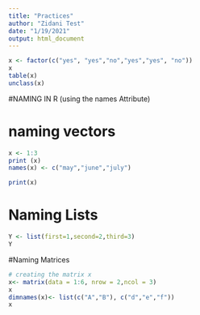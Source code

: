 ```yaml
---
title: "Practices"
author: "Zidani Test"
date: "1/19/2021"
output: html_document
---
```


```r
x <- factor(c("yes", "yes","no","yes","yes", "no"))
x
table(x)
unclass(x)

```


#NAMING IN R (using the names Attribute)

# naming vectors
```r
x <- 1:3
print (x)
names(x) <- c("may","june","july")

print(x)
```
# Naming Lists
```r
Y <- list(first=1,second=2,third=3)
Y
```
#Naming Matrices
```r
# creating the matrix x
x<- matrix(data = 1:6, nrow = 2,ncol = 3)
x
dimnames(x)<- list(c("A","B"), c("d","e","f"))
x
```


